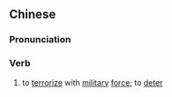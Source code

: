 ==Chinese==
{{zh-forms|s=威慑}}

===Pronunciation===
{{zh-pron
|m=wēishè
|c=wai1 sip3
|mn=qz,xm,zz:ui-liap/qz,xm:ui-siap
|cat=v
}}

===Verb===
{{zh-verb}}

# to [[terrorize]] with [[military]] [[force]]; to [[deter]]